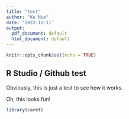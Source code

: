 ```yaml
---
title: "test"
author: "Ke Nie"
date: '2022-11-11'
output:
  pdf_document: default
  html_document: default
---
```


```r
knitr::opts_chunk$set(echo = TRUE)
```

## R Studio / Github test

Obviously, this is just a test to see how it works.

Oh, this looks fun!

```r
library(caret)
```
